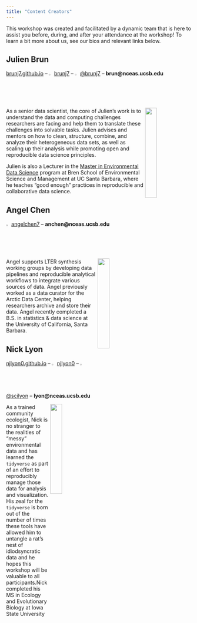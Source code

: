 ```yaml
---
title: "Content Creators"
---
```


This workshop was created and facilitated by a dynamic team that is here to assist you before, during, and after your attendance at the workshop! To learn a bit more about us, see our bios and relevant links below.

## Julien Brun

[brunj7.github.io](https://brunj7.github.io/) -- <img src="images/github_logo.png" width="2%"/> [brunj7](https://github.com/brunj7) -- <img src="images/twitter_logo.png" width="2%"/> [\@brunj7](https://twitter.com/brunj7) -- **brun@nceas.ucsb.edu**

<img src="images/jbrun.jpeg" align="right" width="25%"/>

As a senior data scientist, the core of Julien's work is to understand the data and computing challenges researchers are facing and help them to translate these challenges into solvable tasks. Julien advises and mentors on how to clean, structure, combine, and analyze their heterogeneous data sets, as well as scaling up their analysis while promoting open and reproducible data science principles.

Julien is also a Lecturer in the [Master in Environmental Data Science](https://bren.ucsb.edu/masters-programs/master-environmental-data-science) program at Bren School of Environmental Science and Management at UC Santa Barbara, where he teaches “good enough” practices in reproducible and collaborative data science.

## Angel Chen

<img src="images/github_logo.png" width="2%"/> [angelchen7](https://github.com/angelchen7) -- **anchen@nceas.ucsb.edu**

<img src="images/achen.jpeg" align="right" width="25%"/>

Angel supports LTER synthesis working groups by developing data pipelines and reproducible analytical workflows to integrate various sources of data. Angel previously worked as a data curator for the Arctic Data Center, helping researchers archive and store their data. Angel recently completed a B.S. in statistics & data science at the University of California, Santa Barbara.

## Nick Lyon

[njlyon0.github.io](https://njlyon0.github.io/) -- <img src="images/github_logo.png" width="2%"/> [njlyon0](https://github.com/njlyon0) -- <img src="images/twitter_logo.png" width="2%"/> [\@scilyon](https://twitter.com/scilyon) -- **lyon@nceas.ucsb.edu**

<img src="images/nlyon.png" align="right" width="25%"/>

As a trained community ecologist, Nick is no stranger to the realities of "messy" environmental data and has learned the `tidyverse` as part of an effort to reproducibly manage those data for analysis and visualization. His zeal for the `tidyverse` is born out of the number of times these tools have allowed him to untangle a rat's nest of idiodsyncratic data and he hopes this workshop will be valuable to all participants.Nick completed his MS in Ecology and Evolutionary Biology at Iowa State University
